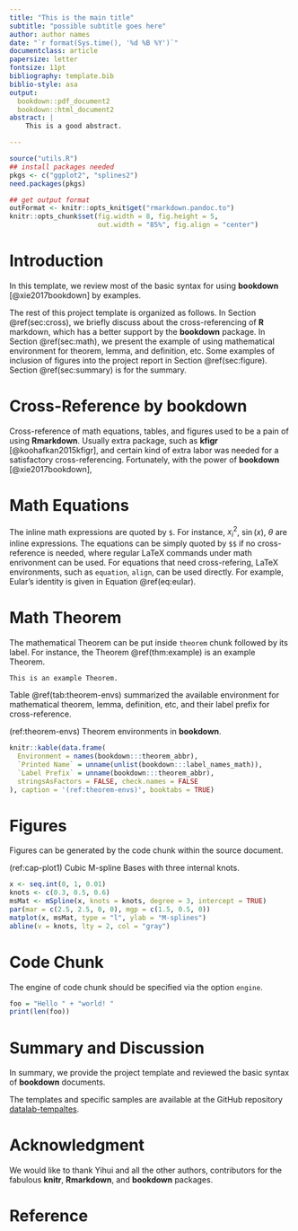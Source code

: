 ```yaml
---
title: "This is the main title"
subtitle: "possible subtitle goes here"
author: author names
date: "`r format(Sys.time(), '%d %B %Y')`"
documentclass: article
papersize: letter
fontsize: 11pt
bibliography: template.bib
biblio-style: asa
output:
  bookdown::pdf_document2
  bookdown::html_document2
abstract: |
    This is a good abstract.

---
```



```r
source("utils.R")
## install packages needed
pkgs <- c("ggplot2", "splines2")
need.packages(pkgs)

## get output format
outFormat <- knitr::opts_knit$get("rmarkdown.pandoc.to")
knitr::opts_chunk$set(fig.width = 8, fig.height = 5,
                      out.width = "85%", fig.align = "center")

```


# Introduction {#sec:intro}

In this template, we review most of the basic syntax for using **bookdown**
[@xie2017bookdown] by examples.

The rest of this project template is organized as follows.  In Section
\@ref(sec:cross), we briefly discuss about the cross-referencing of **R**
markdown, which has a better support by the **bookdown** package.  In Section
\@ref(sec:math), we present the example of using mathematical environment for
theorem, lemma, and definition, etc.  Some examples of inclusion of figures into
the project report in Section \@ref(sec:figure).  Section \@ref(sec:summary) is
for the summary.


# Cross-Reference by bookdown {#sec:cross}

Cross-reference of math equations, tables, and figures used to be a pain of
using **Rmarkdown**. Usually extra package, such as
**kfigr** [@koohafkan2015kfigr], and certain kind of extra labor was needed for a
satisfactory cross-referencing. Fortunately, with the power of
**bookdown** [@xie2017bookdown],


# Math Equations {#sec:math}

The inline math expressions are quoted by `$`. For instance, $x_i^2$, $\sin(x)$,
$\theta$ are inline expressions. The equations can be simply quoted by `$$` if
no cross-reference is needed, where regular LaTeX commands under math
enrivonment can be used. For equations that need cross-refering, LaTeX
environments, such as `equation`, `align`, can be used directly. For example,
Eular's identity is given in Equation \@ref(eq:eular).

\begin{align}
  e^{i\theta} = \cos(\theta) + i \sin(\theta).  (\#eq:eular)
\end{align}


# Math Theorem  {#sec:theorem}

The mathematical Theorem can be put inside `theorem` chunk followed by its
label. For instance, the Theorem \@ref(thm:example) is an example Theorem.

```theorem
This is an example Theorem.
```

Table \@ref(tab:theorem-envs) summarized the available environment for
mathematical theorem, lemma, definition, etc, and their label prefix for
cross-reference.

(ref:theorem-envs) Theorem environments in **bookdown**.

```r
knitr::kable(data.frame(
  Environment = names(bookdown:::theorem_abbr),
  `Printed Name` = unname(unlist(bookdown:::label_names_math)),
  `Label Prefix` = unname(bookdown:::theorem_abbr),
  stringsAsFactors = FALSE, check.names = FALSE
), caption = '(ref:theorem-envs)', booktabs = TRUE)
```


# Figures {#sec:figure}

Figures can be generated by the code chunk within the source document.

<!-- caption of figure may be defined as follows: -->
(ref:cap-plot1) Cubic M-spline Bases with three internal knots.

```r
x <- seq.int(0, 1, 0.01)
knots <- c(0.3, 0.5, 0.6)
msMat <- mSpline(x, knots = knots, degree = 3, intercept = TRUE)
par(mar = c(2.5, 2.5, 0, 0), mgp = c(1.5, 0.5, 0))
matplot(x, msMat, type = "l", ylab = "M-splines")
abline(v = knots, lty = 2, col = "gray")
```

# Code Chunk {#sec:code}

The engine of code chunk should be specified via the option `engine`.

```r
foo = "Hello " + "world! "
print(len(foo))
```

# Summary and Discussion {#sec:summary}

In summary, we provide the project template and reviewed the basic syntax of
**bookdown** documents.

The templates and specific samples are available at the GitHub repository
[datalab-tempaltes][repo].


# Acknowledgment {-}

We would like to thank Yihui and all the other authors, contributors for the
fabulous **knitr**, **Rmarkdown**, and **bookdown** packages.


# Reference {-}


[fig:foo]: figs/foo.png
[rmarkdown]: https://CRAN.R-project.org/package=rmarkdown
[kfigr]: https://CRAN.R-project.org/package=kfigr
[bookdown]: https://CRAN.R-project.org/package=bookdown
[repo]: https://github.com/wenjie2wang/datalab-templates
